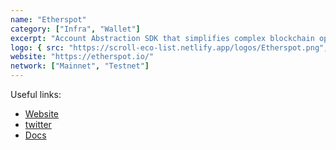 ```yaml
---
name: "Etherspot"
category: ["Infra", "Wallet"]
excerpt: "Account Abstraction SDK that simplifies complex blockchain operations and enables easy onboarding of new users for a frictionless Web3 experience."
logo: { src: "https://scroll-eco-list.netlify.app/logos/Etherspot.png", alt: "Etherspot Logo" }
website: "https://etherspot.io/"
network: ["Mainnet", "Testnet"]
---
```


Useful links:
- [Website](https://etherspot.io/)
- [twitter](https://twitter.com/etherspot)
- [Docs](https://etherspot.fyi/introduction)